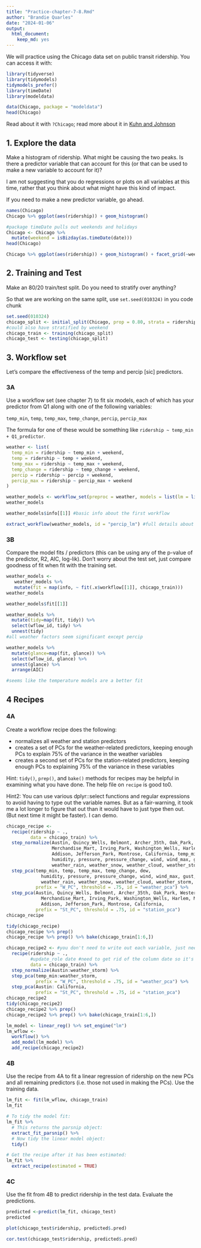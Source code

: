 ```yaml
---
title: "Practice-chapter-7-8.Rmd"
author: "Brandie Quarles"
date: "2024-01-06"
output: 
  html_document: 
    keep_md: yes
---
```


We will practice using the Chicago data set on public transit ridership.  You can access it with:

```r
library(tidyverse)
library(tidymodels)
tidymodels_prefer()
library(timeDate)
library(modeldata)
```

```r
data(Chicago, package = "modeldata")
head(Chicago)
```


Read about it with `?Chicago`; read more about it in [Kuhn and Johnson](https://bookdown.org/max/FES/chicago-intro.html)

## 1.  Explore the data

Make a histogram of ridership.  What might be causing the two peaks.  Is there a predictor variable that can account for this (or that can be used to make a new variable to account for it)?

I am not suggesting that you do regressions or plots on all variables at this time, rather that you think about what might have this kind of impact.

If you need to make a new predictor variable, go ahead.
```r
names(Chicago)
Chicago %>% ggplot(aes(ridership)) + geom_histogram()

#package timeDate pulls out weekends and holidays
Chicago <- Chicago %>%
  mutate(weekend = isBizday(as.timeDate(date)))
head(Chicago)

Chicago %>% ggplot(aes(ridership)) + geom_histogram() + facet_grid(~weekend)
```


## 2. Training and Test

Make an 80/20 train/test split.  Do you need to stratify over anything?  

So that we are working on the same split, use `set.seed(010324)` in you code chunk
```r
set.seed(010324)
chicago_split <- initial_split(Chicago, prop = 0.80, strata = ridership)
#could also have stratified by weekend
chicago_train <- training(chicago_split)
chicago_test <- testing(chicago_split)
```

## 3. Workflow set

Let's compare the effectiveness  of the temp and percip [sic] predictors.  

### 3A 

Use a workflow set (see chapter 7) to fit six models, each of which has your predictor from Q1 along with one of the following variables:

`temp_min`, `temp`, `temp_max`, `temp_change`, `percip`, `percip_max`

The formula for one of these would be something like `ridership ~ temp_min + Q1_predictor`.
```r
weather <- list(
  temp_min = ridership ~ temp_min + weekend,
  temp = ridership ~ temp + weekend,
  temp_max = ridership ~ temp_max + weekend,
  temp_change = ridership ~ temp_change + weekend,
  percip = ridership ~ percip + weekend,
  percip_max = ridership ~ percip_max + weekend
)

weather_models <- workflow_set(preproc = weather, models = list(lm = linear_reg()))
weather_models

weather_models$info[[1]] #basic info about the first workflow

extract_workflow(weather_models, id = "percip_lm") #full details about the workflow of interest 
```


### 3B 

Compare the model fits / predictors (this can be using any of the p-value of the predictor, R2, AIC, log-lik).  Don't worry about the test set, just compare goodness of fit when fit with the training set.
```r
weather_models <-
   weather_models %>%
   mutate(fit = map(info, ~ fit(.x$workflow[[1]], chicago_train)))
weather_models

weather_models$fit[[1]]

weather_models %>%
  mutate(tidy=map(fit, tidy)) %>%
  select(wflow_id, tidy) %>%
  unnest(tidy)
#all weather factors seem significant except percip

weather_models %>%
  mutate(glance=map(fit, glance)) %>%
  select(wflow_id, glance) %>%
  unnest(glance) %>% 
  arrange(AIC)

#seems like the temperature models are a better fit 
```

## 4 Recipes

### 4A

Create a workflow recipe does the following:

* normalizes all weather and station predictors
* creates a set of PCs for the weather-related predictors, keeping enough PCs to explain 75% of the variance in the weather variables
* creates a second set of PCs for the station-related predictors, keeping enough PCs to explaining 75% of the variance in these variables

Hint: `tidy()`, `prep()`, and `bake()` methods for recipes may be helpful in examining what you have done.  The help file on `recipe` is good to0.

Hint2: You can use various dplyr::select functions and regular expressions to avoid having to type out the variable names.  But as a fair-warning, it took me a lot longer to figure that out than it would have to just type then out.  (But next time it might be faster).  I can demo.
```r
chicago_recipe <- 
  recipe(ridership ~ .,
         data = chicago_train) %>%
  step_normalize(Austin, Quincy_Wells, Belmont, Archer_35th, Oak_Park, Western, Clark_Lake, Clinton,
                 Merchandise_Mart, Irving_Park, Washington_Wells, Harlem, Monroe, Polk, Ashland, Kedzie, 
                 Addison, Jefferson_Park, Montrose, California, temp_min, temp, temp_max, temp_change, dew,
                 humidity, pressure, pressure_change, wind, wind_max, gust, gust_max, percip, percip_max,
                 weather_rain, weather_snow, weather_cloud, weather_storm) %>% 
  step_pca(temp_min, temp, temp_max, temp_change, dew,
             humidity, pressure, pressure_change, wind, wind_max, gust, gust_max, percip, percip_max,
             weather_rain, weather_snow, weather_cloud, weather_storm, 
           prefix = "W_PC", threshold = .75, id = "weather_pca") %>% 
  step_pca(Austin, Quincy_Wells, Belmont, Archer_35th, Oak_Park, Western, Clark_Lake, Clinton,
             Merchandise_Mart, Irving_Park, Washington_Wells, Harlem, Monroe, Polk, Ashland, Kedzie, 
             Addison, Jefferson_Park, Montrose, California, 
           prefix = "St_PC", threshold = .75, id = "station_pca")
chicago_recipe

tidy(chicago_recipe)
chicago_recipe %>% prep()
chicago_recipe %>% prep() %>% bake(chicago_train[1:6,])

chicago_recipe2 <- #you don't need to write out each variable, just need to know the order of the column names
  recipe(ridership ~ ., 
         #update_role date #need to get rid of the column date so it's not a predictor 
         data = chicago_train) %>%
  step_normalize(Austin:weather_storm) %>% 
  step_pca(temp_min:weather_storm, 
           prefix = "W_PC", threshold = .75, id = "weather_pca") %>% 
  step_pca(Austin: California, 
           prefix = "St_PC", threshold = .75, id = "station_pca")
chicago_recipe2
tidy(chicago_recipe2)
chicago_recipe2 %>% prep()
chicago_recipe2 %>% prep() %>% bake(chicago_train[1:6,])

lm_model <- linear_reg() %>% set_engine("lm")
lm_wflow <- 
  workflow() %>% 
  add_model(lm_model) %>% 
  add_recipe(chicago_recipe2)
```


### 4B

Use the recipe from 4A to fit a linear regression of ridership on the new PCs and all remaining predictors (i.e. those not used in making the PCs).  Use the training data.
```r
lm_fit <- fit(lm_wflow, chicago_train)
lm_fit

# To tidy the model fit: 
lm_fit %>% 
  # This returns the parsnip object:
  extract_fit_parsnip() %>% 
  # Now tidy the linear model object:
  tidy()

# Get the recipe after it has been estimated:
lm_fit %>% 
  extract_recipe(estimated = TRUE)
```


### 4C

Use the fit from 4B to predict ridership in the test data.  Evaluate the predictions.
```r
predicted <-predict(lm_fit, chicago_test)
predicted

plot(chicago_test$ridership, predicted$.pred)

cor.test(chicago_test$ridership, predicted$.pred)
```

